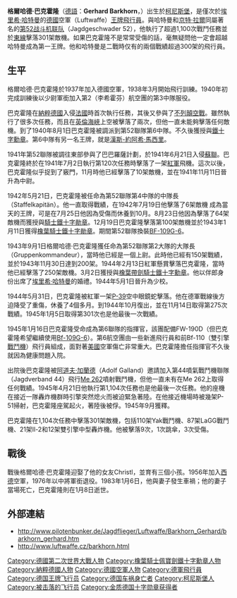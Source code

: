 {{軍人模板
|name=格爾哈德·巴克霍隆<br />（Gerhard Barkhorn）
|born = 1919年3月20日
|died = 1983年1月8日
|placeofbirth =[[威瑪共和國|威瑪共和國]][[柯尼斯堡|柯尼斯堡]]
|placeofdeath =[[西德|西德]][[科隆|科隆]]
|image= File:5-Luftwaffe-pilot-Major-Gerhard-Barkhorn-01.jpg
|caption=格爾哈德·巴克霍隆
|nickname=格爾（Gerd）
|allegiance={{flagicon|Nazi Germany}} [[納粹德國|納粹德國]] (至1945年)<br>{{flagicon|West Germany}} [[西德|西德]]
|serviceyears=1937年—1976年
|rank=納粹德國空軍少校<br>西德空軍中將
|commands=[[第52战斗机联队_(纳粹德国)|第52聯隊]]第2大隊大隊長(1943年9月1日)<br />第6聯隊的指揮官(1945年1月16日)
|unit=第2聯隊、[[第52战斗机联队_(纳粹德国)|第52聯隊]]、第6聯隊及第44噴氣戰鬥機聯隊
|battles=
|awards=[[鐵十字勳章|橡葉帶劍騎士鐵十字勳章]]
|laterwork=[[西德|西德]]空軍中將}}
'''格爾哈德·巴克霍隆'''（[[德語|德語]]：'''Gerhard Barkhorn'''，{{bd|1919年|3月20日|1983年|1月8日}}）出生於[[柯尼斯堡|柯尼斯堡]]，是僅次於[[埃里希·哈特曼|埃里希·哈特曼]]的[[德國|德國]]空軍（Luftwaffe）[[王牌飛行員|王牌飛行員]]。與哈特曼和[[京特·拉爾|京特·拉爾]]同屬著名的[[第52战斗机联队|第52战斗机联队]]（Jagdgeschwader 52），他執行了超過1,100次戰鬥任務並於[[蘇德戰爭|東線]]擊落301架敵機。如果巴克霍隆不是常常受傷的話，毫無疑問他一定會超越哈特曼成為第一王牌。他和哈特曼是二戰時仅有的兩個戰績超過300架的飛行員。

== 生平 ==
格爾哈德·巴克霍隆於1937年加入德國空軍，1938年3月開始飛行訓練。1940年初完成訓練後以少尉軍銜加入第2（李希霍芬）航空團的第3中隊服役。

巴克霍隆在[[納粹德國|納粹德國]]入侵[[法國|法國]]時首次執行任務，其後又參與了[[不列顛空戰|不列顛空戰]]。雖然執行了很多次任務，而且在[[英吉利海峽|英倫海峽]]上空被擊落了兩次，但他一直未能夠擊落任何敵機。到了1940年8月1日巴克霍隆被調派到第52聯隊第6中隊。不久後獲授與[[鐵十字勳章|鐵十字勳章]]。第6中隊有另一名王牌，就是[[漢斯-約阿希·馬西里|漢斯-約阿希·馬西里]]。

1941年第52聯隊被調往東部參與了巴巴羅薩計劃，於1941年6月21日入侵[[蘇聯|蘇聯]]。巴克霍隆終於在1941年7月2日執行第120次任務時擊落了一架[[苏联红军|紅軍]]飛機。這次以後，巴克霍隆似乎捉到了竅門，11月時他已經擊落了10架敵機，並在1941年11月11日晉升為中尉。

1942年5月21日，巴克霍隆被任命為第52聯隊第4中隊的中隊長（Staffelkapitän）。他一直取得戰績，在1942年7月19日他擊落了6架敵機 成為當天的王牌，可是在7月25日他因為受傷而休養到10月。8月23日他因為擊落了64架敵機而獲授與[[鐵十字勳章|騎士鐵十字勛章]]。12月19日巴克霍隆擊落第100架敵機並於1943年1月11日獲得[[鐵十字勳章|橡葉騎士鐵十字勛章]]。期間第52聯隊換裝[[Bf_109|BF-109G-6]]。

1943年9月1日格爾哈德·巴克霍隆獲任命為第52聯隊第2大隊的大隊長（Gruppenkommandeur），當時他已經是一個上尉。此時他已經有150架戰績，並於1943年11月30日達到200架。1944年2月13日紅軍懸賞擊落巴克霍隆，當時他已經擊落了250架敵機。3月2日獲授與[[鐵十字勳章|橡葉帶劍騎士鐵十字勳章]]。他以伴郎身份出席了[[埃里希·哈特曼|埃里希·哈特曼]]的婚禮。1944年5月1日晉升為少校。

1944年5月31日，巴克霍隆被紅軍一架[[P-39|P-39]]空中眼鏡蛇擊落。他在德軍戰線後方迫降受了重傷，休養了4個多月。到1944年10月復出，並在11月14日取得第275次戰績。1945年1月5日取得第301次也是他最後一次戰績。

1945年1月16日巴克霍隆受命成為第6聯隊的指揮官，該團配備FW-190D（但巴克霍隆希望繼續使用[[Bf_109|Bf-109G-6]]）。第6航空團由一些新進飛行員和前Bf-110（雙引擎[[戰鬥機|戰鬥機]]）飛行員組成，面對著[[美國|美國]]空軍傷亡非常重大。巴克霍隆擔任指揮官不久後就因為健康問題入院。

出院後巴克霍隆被[[阿道夫·加蘭德|阿道夫·加蘭德]]（Adolf Galland）邀請加入第44噴氣戰鬥機聯隊（Jagdverband 44）飛行[[Me_262|Me 262]]噴射戰鬥機，但他一直未有在Me 262上取得任何戰績。1945年4月21日他執行第1,104次任務也是他最後一次任務。他的座機在接近一隊轟炸機群時引擎突然熄火而被迫緊急著陸。在他接近機場時被幾架P-51掃射，巴克霍隆座駕起火，著陸後被俘。1945年9月獲釋。

巴克霍隆在1,104次任務中擊落301架敵機，包括110架Yak戰鬥機、87架LaGG戰鬥機、21架Il-2和12架雙引擎中型轟炸機。他被擊落9次，1次跳傘，3次受傷。

== 戰後 ==
戰後格爾哈德·巴克霍隆迎娶了他的女友Christl，並育有三個小孩。1956年加入[[西德|西德]]空軍，1976年以中將軍銜退役。1983年1月6日，他與妻子發生車禍；他的妻子當場死亡，巴克霍隆則在1月8日逝世。

== 外部連結 ==
* http://www.pilotenbunker.de/Jagdflieger/Luftwaffe/Barkhorn_Gerhard/barkhorn_gerhard.htm {{Wayback|url=http://www.pilotenbunker.de/Jagdflieger/Luftwaffe/Barkhorn_Gerhard/barkhorn_gerhard.htm |date=20200122235438 }}
* http://www.luftwaffe.cz/barkhorn.html {{Wayback|url=http://www.luftwaffe.cz/barkhorn.html |date=20130120184326 }}

{{Authority control}}
{{DEFAULTSORT:Barkhorn, Gerhard}}
[[Category:德國第二次世界大戰人物|Category:德國第二次世界大戰人物]]
[[Category:橡葉騎士佩寶劍鐵十字勳章人物|Category:橡葉騎士佩寶劍鐵十字勳章人物]]
[[Category:納粹德國人物|Category:納粹德國人物]]
[[Category:德國空軍人物|Category:德國空軍人物]]
[[Category:德軍飛行員|Category:德軍飛行員]]
[[Category:德国王牌飞行员|Category:德国王牌飞行员]]
[[Category:德国车祸身亡者|Category:德国车祸身亡者]]
[[Category:柯尼斯堡人|Category:柯尼斯堡人]]
[[Category:被击落的飞行员|Category:被击落的飞行员]]
[[Category:金质德国十字勋章获得者|Category:金质德国十字勋章获得者]]